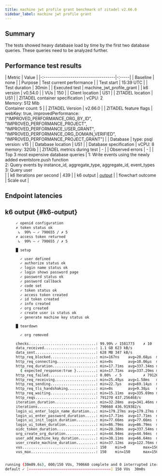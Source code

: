 ```yaml
---
title: machine jwt profile grant benchmark of zitadel v2.66.0
sidebar_label: machine jwt profile grant
---
```


## Summary

The tests showed heavy database load by time by the first two database queries. These queries need to be analyzed further.

## Performance test results

| Metric                                | Value |
|-:-------------------------------------|-:-----|
| Baseline                              | none  |
| Purpose                               | Test current performance |
| Test start                            | 15:39 UTC |
| Test duration                         | 30min |
| Executed test                         | machine\_jwt\_profile\_grant |
| k6 version                            | v0.54.0 |
| VUs                                   | 150 |
| Client location                       | US1 |
| ZITADEL location                      | US1 |
| ZITADEL container specification       | vCPU: 2<br/> Memory: 512 Mib <br/>Container count: 5 |
| ZITADEL Version                       | v2.66.0 |
| ZITADEL feature flags                 | webKey: true, improvedPerformance: ["IMPROVED_PERFORMANCE_ORG_BY_ID", "IMPROVED_PERFORMANCE_PROJECT", "IMPROVED_PERFORMANCE_USER_GRANT", "IMPROVED_PERFORMANCE_ORG_DOMAIN_VERIFIED", "IMPROVED_PERFORMANCE_PROJECT_GRANT"] |
| Database                              | type: psql<br />version: v15 |
| Database location                     | US1 |
| Database specification                | vCPU: 8<br/> memory: 32Gib |
| ZITADEL metrics during test           | - |
| Observed errors                       | - |
| Top 3 most expensive database queries | 1: Write events using the newly added eventstore.push function<br/>2: Query events by instance_id, aggregate_type, aggregate_id, event_types<br/>3: Query user<br/> |
| k6 Iterations per second              | 439 |
| k6 output                             | [output](#k6-output) |
| flowchart outcome                     | Scale out |

## Endpoint latencies



<BenchmarkChart testResults={OutputSource} />

## k6 output {#k6-output}

```bash
     ✓ openid configuration
     ✗ token status ok
      ↳  99% — ✓ 790655 / ✗ 5
     ✗ access token returned
      ↳  99% — ✓ 790655 / ✗ 5

     █ setup

       ✓ user defined
       ✓ authorize status ok
       ✓ login name status ok
       ✓ login shows password page
       ✓ password status ok
       ✓ password callback
       ✓ code set
       ✓ token status ok
       ✓ access token created
       ✓ id token created
       ✓ info created
       ✓ org created
       ✓ create user is status ok
       ✓ generate machine key status ok

     █ teardown

       ✓ org removed

     checks...............................: 99.99% ✓ 1581773    ✗ 10    
     data_received........................: 1.1 GB 623 kB/s
     data_sent............................: 628 MB 347 kB/s
     http_req_blocked.....................: min=167ns    avg=20.68µs  max=493.59ms p(50)=468ns    p(95)=717ns    p(99)=928ns   
     http_req_connecting..................: min=0s       avg=10.06µs  max=388.27ms p(50)=0s       p(95)=0s       p(99)=0s      
     http_req_duration....................: min=17.71ms  avg=337.34ms max=16.27s   p(50)=249.03ms p(95)=888.75ms p(99)=1.4s    
       { expected_response:true }.........: min=17.71ms  avg=337.29ms max=3.56s    p(50)=249.03ms p(95)=888.7ms  p(99)=1.4s    
     http_req_failed......................: 0.00%  ✓ 5          ✗ 791265
     http_req_receiving...................: min=25.49µs  avg=1.58ms   max=539.43ms p(50)=89.69µs  p(95)=7.55ms   p(99)=23.46ms 
     http_req_sending.....................: min=22.7µs   avg=69.14µs  max=480.23ms p(50)=59.16µs  p(95)=85.15µs  p(99)=129.88µs
     http_req_tls_handshaking.............: min=0s       avg=9.38µs   max=98.15ms  p(50)=0s       p(95)=0s       p(99)=0s      
     http_req_waiting.....................: min=15.11ms  avg=335.69ms max=16.26s   p(50)=246.91ms p(95)=888.27ms p(99)=1.4s    
     http_reqs............................: 791270 437.256468/s
     iteration_duration...................: min=32.28ms  avg=341.46ms max=16.27s   p(50)=253ms    p(95)=892.49ms p(99)=1.41s   
     iterations...........................: 790660 436.919382/s
     login_ui_enter_login_name_duration...: min=179.27ms avg=179.27ms max=179.27ms p(50)=179.27ms p(95)=179.27ms p(99)=179.27ms
     login_ui_enter_password_duration.....: min=17.71ms  avg=17.71ms  max=17.71ms  p(50)=17.71ms  p(95)=17.71ms  p(99)=17.71ms 
     login_ui_init_login_duration.........: min=77.66ms  avg=77.66ms  max=77.66ms  p(50)=77.66ms  p(95)=77.66ms  p(99)=77.66ms 
     login_ui_token_duration..............: min=86.79ms  avg=86.79ms  max=86.79ms  p(50)=86.79ms  p(95)=86.79ms  p(99)=86.79ms 
     oidc_token_duration..................: min=28.38ms  avg=337.54ms max=16.27s   p(50)=249.17ms p(95)=889.01ms p(99)=1.4s    
     org_create_org_duration..............: min=44.94ms  avg=44.94ms  max=44.94ms  p(50)=44.94ms  p(95)=44.94ms  p(99)=44.94ms 
     user_add_machine_key_duration........: min=38.11ms  avg=66.64ms  max=160.59ms p(50)=60.28ms  p(95)=104.99ms p(99)=112.5ms 
     user_create_machine_duration.........: min=37.12ms  avg=122.76ms max=1.03s    p(50)=78.25ms  p(95)=266.95ms p(99)=306.94ms
     vus..................................: 150    min=0        max=150 
     vus_max..............................: 150    min=150      max=150 


running (30m09.6s), 000/150 VUs, 790660 complete and 0 interrupted iterations
default ✓ [======================================] 150 VUs  30m0s
```

